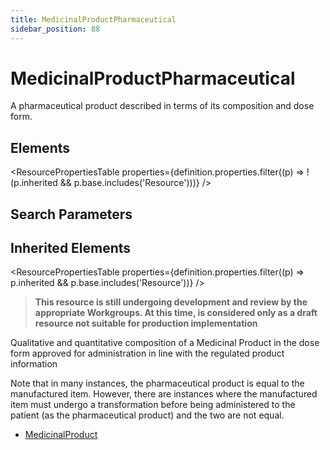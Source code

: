 ```yaml
---
title: MedicinalProductPharmaceutical
sidebar_position: 88
---
```



# MedicinalProductPharmaceutical

A pharmaceutical product described in terms of its composition and dose form.

<Tabs queryString="section">
  <TabItem value="schema" label="Schema" default>

## Elements

<ResourcePropertiesTable
  properties={definition.properties.filter((p) => !(p.inherited && p.base.includes('Resource')))}
/>

## Search Parameters

<SearchParamsTable searchParams={definition.searchParameters} />

## Inherited Elements

<ResourcePropertiesTable properties={definition.properties.filter((p) => p.inherited && p.base.includes('Resource'))} />

  </TabItem>
  <TabItem value="usage" label="Usage">
<div> <a name="scope"></a> <blockquote class="stu-note">   <a name="dstu"></a> <strong>This resource is still undergoing development and review by the appropriate Workgroups. At this time, is considered only as a draft resource not suitable for production implementation</strong> </blockquote> <p> Qualitative and quantitative composition of a Medicinal Product in the dose form approved for administration in line with the regulated product information  </p> <p> Note that in many instances, the pharmaceutical product is equal to the manufactured item. However, there are instances where the manufactured item must undergo a transformation before being administered to the patient (as the pharmaceutical product) and the two are not equal. </p> </div>
  </TabItem>


  <TabItem value="referencedBy" label="Referenced By">
<ul><li><a href="/docs/api/fhir/resources/medicinalproduct">MedicinalProduct</a></li></ul>
  </TabItem>
</Tabs>
